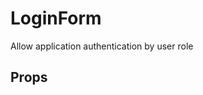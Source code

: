 

<Meta
  title='Components|Organisms/LoginForm'
  component={LoginForm}
/>

# LoginForm
Allow application authentication by user role

<Preview>
  <ProviderMock>
    <LoginForm />
  </ProviderMock>
</Preview>


## Props
<Props of={LoginForm} />